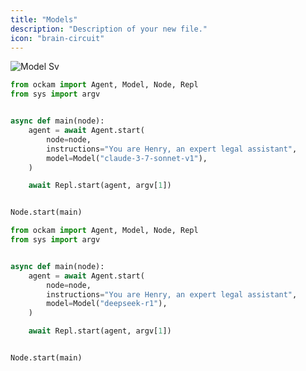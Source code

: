 ```yaml
---
title: "Models"
description: "Description of your new file."
icon: "brain-circuit"
---
```


![Model Sv](/images/model.svg)

```python images/main/main.py
from ockam import Agent, Model, Node, Repl
from sys import argv


async def main(node):
    agent = await Agent.start(
        node=node,
        instructions="You are Henry, an expert legal assistant",
        model=Model("claude-3-7-sonnet-v1"),
    )

    await Repl.start(agent, argv[1])


Node.start(main)
```

```python images/main/main.py
from ockam import Agent, Model, Node, Repl
from sys import argv


async def main(node):
    agent = await Agent.start(
        node=node,
        instructions="You are Henry, an expert legal assistant",
        model=Model("deepseek-r1"),
    )

    await Repl.start(agent, argv[1])


Node.start(main)
```